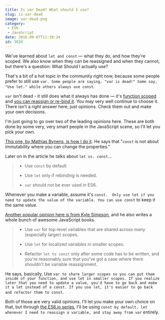 ```yaml
---
title: Is var Dead? What should I use?
slug: is-var-dead
image: var-dead.png
category:
 - ES6
 - JavaScript
date: 2016-09-07T11:39:24
id: 3828
---
```


We've learned about `let and const` — what they do, and how they're scoped. We also know when they can be reassigned and when they cannot, but there's a question: What Should I actually use?

That's a bit of a hot topic in the community right now, because some people prefer to still use `var. Some people are saying, "var is dead!" Some say, "Use let." while others always use const`.

`var` isn't dead - it still does what it always has done — it's <a href="http://wesbos.com/javascript-scoping/">function scoped</a> and <a href="http://wesbos.com/let-vs-const/">you can reassign or re-bind it</a>. You may very well continue to choose it. There isn't a <em>right</em> answer here, just opinions. Check them out and make your own decisions.

I'm just going to go over two of the leading opinions here. These are both done by some very, very smart people in the JavaScript scene, so I'll let you pick your own.

<a href="https://mathiasbynens.be/notes/es6-const">This one, by Mathias Bynens, is how I do it</a>. He says that "`const` is not about immutability where you can change the properties."

Later on in the article he talks about `let vs. const`...

<blockquote>
  

  * Use `const` by default 

  * Use `let` only if rebinding is needed. 

  * `var` should not be ever used in ES6.

  
</blockquote>

Whenever you make a variable, assume it's `const.  Only use let if you need to update the value of the variable. You can use const` to keep it the same value.

<a href="http://blog.getify.com/constantly-confusing-const/">Another popular opinion here is from Kyle Simpson</a>, and he also writes a whole bunch of awesome JavaScript books.

<blockquote>
  

  * Use `var` for top-level variables that are shared across many (especially larger) scopes. 

  * Use `let` for localized variables in smaller scopes.

  * Refactor `let to const` only after some code has to be written, and you're reasonably sure that you've got a case where there shouldn't be variable reassignment.

  
</blockquote>

He says, basically, Use `var to share larger scopes so you can put them inside of your function, and use let in smaller scopes. If you realize later that you need to update a value, you'd have to go back and make it a let instead of a const. If you use let, it's easier to go back and refactor them to const`.

Both of those are very valid opinions. I'll let you make your own choice on that, but through <a href="https://es6.io">the ES6.io series</a>, I'll be using `const by default, let whenever I need to reassign a variable, and stay away from var` entirely.
